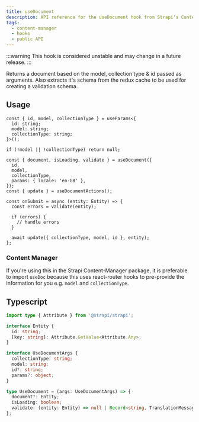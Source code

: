 ```yaml
---
title: useDocument
description: API reference for the useDocument hook from Strapi's Content Manager
tags:
  - content-manager
  - hooks
  - public API
---
```


:::warning
This hook is considered unstable and may change in a future release.
:::

Returns a document based on the model, collection type & id passed as arguments. Also extracts it's schema from the redux cache to be used for creating a validation schema.

## Usage

```tsx
const { id, model, collectionType } = useParams<{
  id: string;
  model: string;
  collectionType: string;
}>();

if (!model || !collectionType) return null;

const { document, isLoading, validate } = useDocument({
  id,
  model,
  collectionType,
  params: { locale: 'en-GB' },
});
const { update } = useDocumentActions();

const onSubmit = async (entity: Entity) => {
  const errors = validate(entity);

  if (errors) {
    // handle errors
  }

  await update({ collectionType, model, id }, entity);
};
```

### Content Manager

If you're using this in the Strapi Content-Manager package, it is preferable to import `useDoc` because this uses react-router hooks to pre-provide the information for you e.g. `model` and `collectionType`.

## Typescript

```ts
import type { Attribute } from '@strapi/strapi';

interface Entity {
  id: string;
  [key: string]: Attribute.GetValue<Attribute.Any>;
}

interface UseDocumentArgs {
  collectionType: string;
  model: string;
  id?: string;
  params?: object;
}

type UseDocument = (args: UseDocumentArgs) => {
  document?: Entity;
  isLoading: boolean;
  validate: (entity: Entity) => null | Record<string, TranslationMessage>;
};
```
